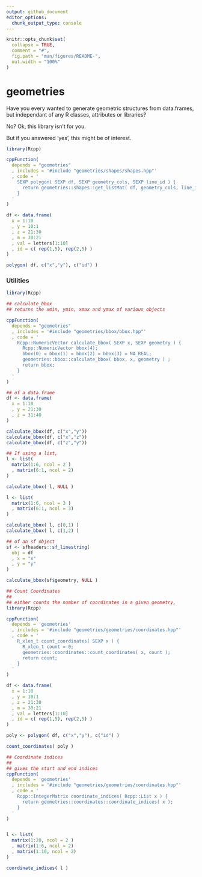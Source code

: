 ```yaml
---
output: github_document
editor_options: 
  chunk_output_type: console
---
```


<!-- README.md is generated from README.Rmd. Please edit that file -->

```r
knitr::opts_chunk$set(
  collapse = TRUE,
  comment = "#",
  fig.path = "man/figures/README-",
  out.width = "100%"
)
```

# geometries

<!-- badges: start -->
<!-- badges: end -->

Have you every wanted to generate geometric structures from data.frames, but independant of any R classes, attributes or libraries? 

No? Ok, this library isn't for you.

But if you answered 'yes', this might be of interest.

```r

library(Rcpp)

cppFunction(
  depends = "geometries"
  , includes = '#include "geometries/shapes/shapes.hpp"'
  , code = '
    SEXP polygon( SEXP df, SEXP geometry_cols, SEXP line_id ) {
      return geometries::shapes::get_listMat( df, geometry_cols, line_id );
    }
  '
)

df <- data.frame(
  x = 1:10
  , y = 10:1
  , z = 21:30
  , m = 30:21
  , val = letters[1:10]
  , id = c( rep(1,5), rep(2,5) )
)

polygon( df, c("x","y"), c("id") )


```


### Utilities

```r

library(Rcpp)

## calculate_bbox
## returns the xmin, ymin, xmax and ymax of various objects

cppFunction(
  depends = "geometries"
  , includes = '#include "geometries/bbox/bbox.hpp"'
  , code = '
    Rcpp::NumericVector calculate_bbox( SEXP x, SEXP geometry ) {
      Rcpp::NumericVector bbox(4);
      bbox(0) = bbox(1) = bbox(2) = bbox(3) = NA_REAL;
      geometries::bbox::calculate_bbox( bbox, x, geometry ) ;
      return bbox;
    }
  '
)

## of a data.frame
df <- data.frame(
  x = 1:10
  , y = 21:30
  , z = 31:40
)

calculate_bbox(df, c("x","y"))
calculate_bbox(df, c("x","z"))
calculate_bbox(df, c("z","y"))

## If using a list, 
l <- list(
  matrix(1:6, ncol = 2 )
  , matrix(6:1, ncol = 2)
)

calculate_bbox( l, NULL )

l <- list(
  matrix(1:6, ncol = 3 )
  , matrix(6:1, ncol = 3)
)

calculate_bbox( l, c(0,1) )
calculate_bbox( l, c(1,2) )

## of an sf object
sf <- sfheaders::sf_linestring(
  obj = df
  , x = "x"
  , y = "y"
)

calculate_bbox(sf$geometry, NULL )

```


```r

## Count Coordinates
##
## either counts the number of coordinates in a given geometry,
library(Rcpp)

cppFunction(
  depends = 'geometries'
  , includes = '#include "geometries/geometries/coordinates.hpp"'
  , code = '
    R_xlen_t count_coordinates( SEXP x ) {
      R_xlen_t count = 0;
      geometries::coordinates::count_coordinates( x, count );
      return count;
    }
  '
)

df <- data.frame(
  x = 1:10
  , y = 10:1
  , z = 21:30
  , m = 30:21
  , val = letters[1:10]
  , id = c( rep(1,5), rep(2,5) )
)

poly <- polygon( df, c("x","y"), c("id") )

count_coordinates( poly )
```

```r

## Coordinate indices
## 
## gives the start and end indices 
cppFunction(
  depends = 'geometries'
  , includes = '#include "geometries/geometries/coordinates.hpp"'
  , code = '
    Rcpp::IntegerMatrix coordinate_indices( Rcpp::List x ) {
      return geometries::coordinates::coordinate_indices( x );
    }
  '
)


l <- list(
  matrix(1:20, ncol = 2 )
  , matrix(1:6, ncol = 2)
  , matrix(1:10, ncol = 2)
)

coordinate_indices( l )

```


